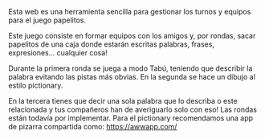 
Esta web es una herramienta sencilla para gestionar los turnos y equipos para el juego papelitos.
          
Este juego consiste en formar equipos con los amigos y, por rondas, sacar papelitos de una caja donde estarán escritas palabras,
frases, expresiones... cualquier cosa!
          
Durante la primera ronda se juega a modo Tabú, teniendo que describir la palabra evitando las pistas más obvias.
En la segunda se hace un dibujo al estilo pictionary.

En la tercera tienes que decir una sola palabra que lo describa o este relacionada y tus compañeros han de averiguarlo solo con
eso!
Las rondas están todavía por implementar. Para el pictionary recomendamos una app de pizarra compartida como:
 https://awwapp.com/
          